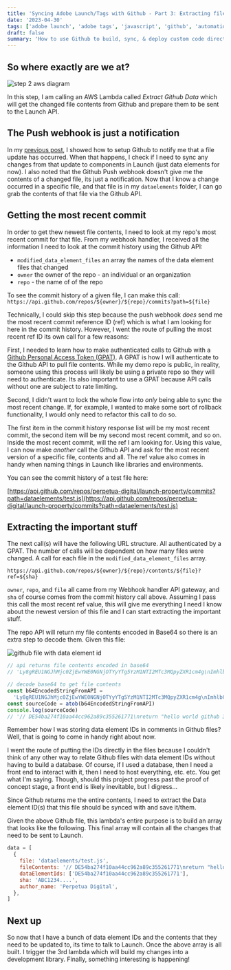 ```yaml
---
title: 'Syncing Adobe Launch/Tags with Github - Part 3: Extracting file contents with the Github API'
date: '2023-04-30'
tags: ['adobe launch', 'adobe tags', 'javascript', 'github', 'automation']
draft: false
summary: 'How to use Github to build, sync, & deploy custom code directly to Adobe Launch/Tags - Part 3'
---
```


## So where exactly are we at?

![step 2 aws diagram](https://images.ctfassets.net/on47yk52ubpi/2CDF4GdPg4VFiqtR5DUZN7/53add3ec790634fc61069d60f65dd6ee/2d_launch_github_sync_diagram_step2.png)

In this step, I am calling an AWS Lambda called _Extract Github Data_ which will get the changed
file contents from Github and prepare them to be sent to the Launch API.

## The Push webhook is just a notification

In my [previous post](https://www.perpetua.digital/blog/launch-github-sync-part-2),
I showed how to setup Github to
notify me that a file update has occurred. When that happens, I check if I need to sync any changes from that update
to components in Launch (just data elements for now). I also noted that the Github Push webhook doesn't give me the contents
of a changed file, its just a notification.
Now that I know a change occurred in a specific file, and that file is in my `dataelements` folder, I can go grab the contents of that file via the Github API.

## Getting the most recent commit

In order to get thew newest file contents, I need to look at my repo's most recent commit for that
file. From my webhook handler, I received all the information I need to look at the commit history using the Github API:

- `modified_data_element_files` an array the names of the data element files that changed
- `owner` the owner of the repo - an individual or an organization
- `repo` - the name of of the repo

To see the commit history of a given file, I can make this call:
`https://api.github.com/repos/${owner}/${repo}/commits?path=${file}`

Technically, I could skip this step because the push webhook _does_ send me the most recent commit reference ID (ref) which is what
I am looking for here in the commit history. However, I went the route of pulling
the most recent ref ID its own call for a few reasons:

First, I needed to learn how to make authenticated calls to Github with a [Github Personal Access Token (GPAT)](https://docs.github.com/en/authentication/keeping-your-account-and-data-secure/creating-a-personal-access-token).
A GPAT is how I will authenticate to the Github API to pull file contents. While my demo repo is public, in reality,
someone using this process will likely be using a private repo so they will need to authenticate. Its also important to use a GPAT because API calls
without one are subject to rate limiting.

Second, I didn't want to lock the whole flow into _only_ being able to sync the most recent change.
If, for example, I wanted to make some sort of rollback functionality, I would only need to refactor this call to do so.

The first item in the commit history response list will be my most recent commit,
the second item will be my second most recent commit, and so on.
Inside the most recent commit, will the ref I am looking for. Using this value,
I can now make _another_ call the Github API and ask for the most recent version of a specific file,
contents and all. The ref value also comes in handy when naming things in Launch like libraries and environments.

You can see the commit history of a test file here:

[https://api.github.com/repos/perpetua-digital/launch-property/commits?path=dataelements/test.js](https://api.github.com/repos/perpetua-digital/launch-property/commits?path=dataelements/test.js)

## Extracting the important stuff

The next call(s) will have the following URL structure. All authenticated by a GPAT. The number of calls will be dependent on how many files were changed.
A call for each file in the `modified_data_element_files` array.

`https://api.github.com/repos/${owner}/${repo}/contents/${file}?ref=${sha}`

`owner`, `repo`, and `file` all came from my Webhook handler API gateway, and `sha` of course comes
from the commit history call above. Assuming I pass this call the most recent ref value, this will give me everything
I need I know about the newest version of this file and I can start extracting the important stuff.

The repo API will return my file contents encoded in Base64 so there is an extra step to decode them.
Given this file:

![github file with data element id](https://images.ctfassets.net/on47yk52ubpi/3bidY7K9V3oP8ghZUayWV2/ccc20370efa977661549847e24d24f54/Screenshot_2023-04-28_at_12.47.09_PM.png)

```javascript
// api returns file contents encoded in base64
// 'Ly8gREU1NGJhMjc0ZjEwYWE0NGNjOTYyYTg5YzM1NTI2MTc3MQpyZXR1cm4g\nImhlbGxvIHdvcmxkIGdpdGh1YiAzIgo=\n'

// decode base64 to get file contents
const b64EncodedStringFromAPI =
  'Ly8gREU1NGJhMjc0ZjEwYWE0NGNjOTYyYTg5YzM1NTI2MTc3MQpyZXR1cm4g\nImhlbGxvIHdvcmxkIGdpdGh1YiAzIgo=\n'
const sourceCode = atob(b64EncodedStringFromAPI)
console.log(sourceCode)
// '// DE54ba274f10aa44cc962a89c355261771\nreturn "hello world github 3"\n'
```

Remember how I was storing data element IDs in comments in Github files? Well, that is going to come in handy right about now.

I went the route of putting the IDs directly in the files because I couldn't think of any other way
to relate Github files with data element IDs without having to build a database. Of course, if I
used a database, then I need a front end to interact with it, then I need to host everything, etc. etc.
You get what I'm saying. Though, should this project progress past the proof of concept stage,
a front end is likely inevitable, but I digress...

Since Github returns me the entire contents, I need to extract the Data element ID(s) that this file
should be synced with and save it/them.

Given the above Github file, this lambda's entire purpose is to build an array that looks like the following.
This final array will contain all the changes that need to be sent to Launch.

```javascript
data = [
  {
    file: 'dataelements/test.js',
    fileContents: '// DE54ba274f10aa44cc962a89c355261771\nreturn "hello world github 3"\n',
    dataElementIds: ['DE54ba274f10aa44cc962a89c355261771'],
    sha: 'ABC1234....',
    author_name: 'Perpetua Digital',
  },
]
```

## Next up

So now that I have a bunch of data element IDs and the contents that they need to be updated
to, its time to talk to Launch. Once the above array is all built. I trigger the 3rd
lambda which will build my changes into a development library. Finally, something interesting
is happening!
